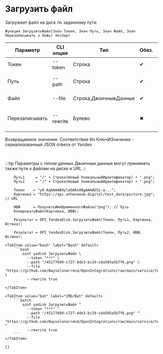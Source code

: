 ﻿---
sidebar_position: 10
---


# Загрузить файл
 Загружает файл на диск по заданному пути



`Функция ЗагрузитьФайл(Знач Токен, Знач Путь, Знач Файл, Знач Перезаписывать = Ложь) Экспорт`

  | Параметр | CLI опция | Тип | Обяз. | Назначение |
  |-|-|-|-|-|
  | Токен | --token | Строка | &#x2714; | Токен |
  | Путь | --path | Строка | &#x2714; | Путь для сохранение файла на Диске |
  | Файл | --file | Строка,ДвоичныеДанные | &#x2714; | Файл для загрузки |
  | Перезаписывать | --rewrite | Булево | &#x2716; | Перезаписывать, если файл с таким именем уже существует |

  
  Возвращаемое значение:   Соответствие Из КлючИЗначение - сериализованный JSON ответа от Yandex

<br/>

:::tip
Параметры с типом данных Двоичные данные могут принимать также пути к файлам на диске и URL
:::
<br/>


```bsl title="Пример использования для 1С:Предприятие/OneScript"
    Путь1     = "/" + Строка(Новый УникальныйИдентификатор) + ".png";
    Путь2     = "/" + Строка(Новый УникальныйИдентификатор) + ".png";

    Токен    = "y0_AgAAAABdylaOAAs0QgAAAAD5i-a...";
    Картинка = "https://api.athenaeum.digital/test_data/picture.jpg"; // URL

    ИВФ      = ПолучитьИмяВременногоФайла("png"); // Путь
    КопироватьФайл(Картинка, ИВФ);

    Результат = OPI_YandexDisk.ЗагрузитьФайл(Токен, Путь1, Картинка, Истина);

    Результат = OPI_YandexDisk.ЗагрузитьФайл(Токен, Путь2, ИВФ, Истина);
```
    

 <Tabs>
  
    <TabItem value="bash" label="Bash" default>
        ```bash
            oint yadisk ЗагрузитьФайл \
              --token "***" \
              --path "/45177699-c727-4de3-bc29-cda505a5b7f6.png" \
              --file "https://github.com/Bayselonarrend/OpenIntegrations/raw/main/service/test_data/picture.jpg" \
              --rewrite true
        ```
    </TabItem>
  
    <TabItem value="bat" label="CMD/Bat" default>
        ```batch
            oint yadisk ЗагрузитьФайл ^
              --token "***" ^
              --path "/45177699-c727-4de3-bc29-cda505a5b7f6.png" ^
              --file "https://github.com/Bayselonarrend/OpenIntegrations/raw/main/service/test_data/picture.jpg" ^
              --rewrite true
        ```
    </TabItem>
</Tabs>


```json title="Результат"
{}
```
